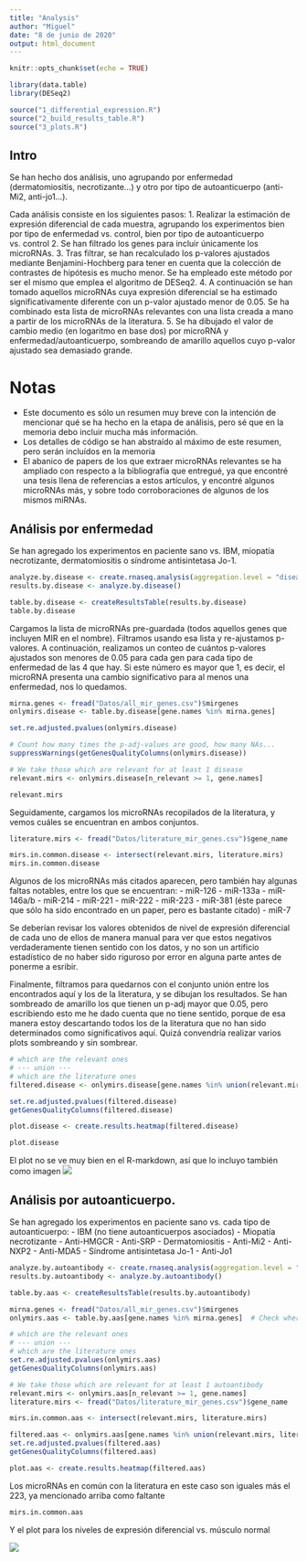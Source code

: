 ```yaml
---
title: "Analysis"
author: "Miguel"
date: "8 de junio de 2020"
output: html_document
---
```


```r
knitr::opts_chunk$set(echo = TRUE)

library(data.table)
library(DESeq2)

source("1_differential_expression.R")
source("2_build_results_table.R")
source("3_plots.R")
```

## Intro

Se han hecho dos análisis, uno agrupando por enfermedad (dermatomiositis, necrotizante...) y otro por tipo de autoanticuerpo (anti-Mi2, anti-jo1...).

Cada análisis consiste en los siguientes pasos:
  1. Realizar la estimación de expresión diferencial de cada muestra, agrupando los experimentos bien por
  tipo de enfermedad vs. control, bien por tipo de autoanticuerpo vs. control
  2. Se han filtrado los genes para incluir únicamente los microRNAs.
  3. Tras filtrar, se han recalculado los p-valores ajustados mediante Benjamini-Hochberg para tener en
  cuenta que la colección de contrastes de hipótesis es mucho menor. Se ha empleado este método por ser
  el mismo que emplea el algoritmo de DESeq2.
  4. A continuación se han tomado aquellos microRNAs cuya expresión diferencial se ha estimado significativamente diferente con un p-valor ajustado menor de 0.05. Se ha combinado esta lista de microRNAs relevantes con una lista creada a mano a partir de los microRNAs de la literatura.
  5. Se ha dibujado el valor de cambio medio (en logaritmo en base dos) por microRNA y enfermedad/autoanticuerpo, sombreando de amarillo aquellos cuyo p-valor ajustado sea demasiado grande.
  
# Notas
- Este documento es sólo un resumen muy breve con la intención de mencionar qué se ha hecho en la etapa de análisis, pero sé que en la memoria debo incluir mucha más información.
- Los detalles de código se han abstraído al máximo de este resumen, pero serán incluídos en la memoria
- El abanico de papers de los que extraer microRNAs relevantes se ha ampliado con respecto a la bibliografía que entregué, ya que encontré una tesis llena de referencias a estos artículos, y encontré algunos microRNAs más, y sobre todo corroboraciones de algunos de los mismos miRNAs.

  
  
## Análisis por enfermedad
Se han agregado los experimentos en paciente sano vs. IBM, miopatía necrotizante, dermatomiositis o síndrome antisintetasa Jo-1.

```r
analyze.by.disease <- create.rnaseq.analysis(aggregation.level = "disease")
results.by.disease <- analyze.by.disease()

table.by.disease <- createResultsTable(results.by.disease)
table.by.disease
```

Cargamos la lista de microRNAs pre-guardada (todos aquellos genes que incluyen MIR en el nombre). Filtramos usando esa lista y re-ajustamos p-valores. A continuación, realizamos un conteo de cuántos p-valores ajustados son menores de 0.05 para cada gen para cada tipo de enfermedad de las 4 que hay. Si este número es mayor que 1, es decir, el microRNA presenta una cambio significativo para al menos una enfermedad, nos lo quedamos.

```r
mirna.genes <- fread("Datos/all_mir_genes.csv")$mirgenes
onlymirs.disease <- table.by.disease[gene.names %in% mirna.genes]

set.re.adjusted.pvalues(onlymirs.disease)

# Count how many times the p-adj-values are good, how many NAs...
suppressWarnings(getGenesQualityColumns(onlymirs.disease))

# We take those which are relevant for at least 1 disease
relevant.mirs <- onlymirs.disease[n_relevant >= 1, gene.names]

relevant.mirs
```

Seguidamente, cargamos los microRNAs recopilados de la literatura, y vemos cuáles se encuentran en ambos conjuntos.
```r
literature.mirs <- fread("Datos/literature_mir_genes.csv")$gene_name

mirs.in.common.disease <- intersect(relevant.mirs, literature.mirs)
mirs.in.common.disease
```
Algunos de los microRNAs más citados aparecen, pero también hay algunas faltas notables, entre los que se encuentran:
- miR-126
- miR-133a
- miR-146a/b
- miR-214
- miR-221
- miR-222
- miR-223
- miR-381 (éste parece que sólo ha sido encontrado en un paper, pero es bastante citado)
- miR-7

Se deberían revisar los valores obtenidos de nivel de expresión diferencial de cada uno de ellos de manera manual para ver que estos negativos verdaderamente tienen sentido con los datos, y no son un artificio estadístico de no haber sido riguroso por error en alguna parte antes de ponerme a esribir.

Finalmente, filtramos para quedarnos con el conjunto unión entre los encontrados aquí y los de la literatura, y se dibujan los resultados. Se han sombreado de amarillo los que tienen un p-adj mayor que 0.05, pero escribiendo esto me he dado cuenta que no tiene sentido, porque de esa manera estoy descartando todos los de la literatura que no han sido determinados como significativos aquí. Quizá convendría realizar varios plots sombreando y sin sombrear.

```r
# which are the relevant ones
# --- union ---
# which are the literature ones
filtered.disease <- onlymirs.disease[gene.names %in% union(relevant.mirs, literature.mirs)]

set.re.adjusted.pvalues(filtered.disease)
getGenesQualityColumns(filtered.disease)

plot.disease <- create.results.heatmap(filtered.disease)

plot.disease
```

El plot no se ve muy bien en el R-markdown, así que lo incluyo también como imagen
![](Plot/results_disease.png)


## Análisis por autoanticuerpo.
Se han agregado los experimentos en paciente sano vs. cada tipo de autoanticuerpo:
- IBM (no tiene autoanticuerpos asociados)
- Miopatía necrotizante
  - Anti-HMGCR
  - Anti-SRP
- Dermatomiositis
  - Anti-Mi2
  - Anti-NXP2
  - Anti-MDA5
- Síndrome antisintetasa Jo-1
  - Anti-Jo1
  
```r
analyze.by.autoantibody <- create.rnaseq.analysis(aggregation.level = "autoantibody")
results.by.autoantibody <- analyze.by.autoantibody()

table.by.aas <- createResultsTable(results.by.autoantibody)

mirna.genes <- fread("Datos/all_mir_genes.csv")$mirgenes
onlymirs.aas <- table.by.aas[gene.names %in% mirna.genes]  # Check where mirrgenes is coming from

# which are the relevant ones
# --- union ---
# which are the literature ones
set.re.adjusted.pvalues(onlymirs.aas)
getGenesQualityColumns(onlymirs.aas)

# We take those which are relevant for at least 1 autoantibody
relevant.mirs <- onlymirs.aas[n_relevant >= 1, gene.names]
literature.mirs <- fread("Datos/literature_mir_genes.csv")$gene_name

mirs.in.common.aas <- intersect(relevant.mirs, literature.mirs)

filtered.aas <- onlymirs.aas[gene.names %in% union(relevant.mirs, literature.mirs)]
set.re.adjusted.pvalues(filtered.aas)
getGenesQualityColumns(filtered.aas)

plot.aas <- create.results.heatmap(filtered.aas)
```

Los microRNAs en común con la literatura en este caso son iguales más el 223, ya mencionado arriba como faltante
```r
mirs.in.common.aas
```

Y el plot para los niveles de expresión diferencial vs. músculo normal

![](Plot/results_autoantibodies.png)
